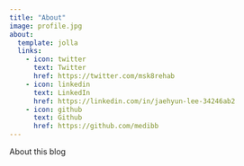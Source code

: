 ```yaml
---
title: "About"
image: profile.jpg
about:
  template: jolla
  links:
    - icon: twitter
      text: Twitter
      href: https://twitter.com/msk8rehab
    - icon: linkedin
      text: LinkedIn
      href: https://linkedin.com/in/jaehyun-lee-34246ab2
    - icon: github
      text: Github
      href: https://github.com/medibb
---
```


About this blog
